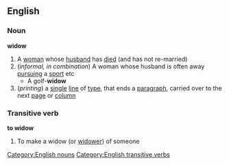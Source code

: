 ==English==
===Noun===
'''widow'''
#A [[woman]] whose [[husband]] has [[died]] (and has not re-married)
#(''informal, in combination'') A woman whose husband is often away [[pursuing]] a [[sport]] etc
#* A golf-'''widow'''
#(''printing'') a [[single]] [[line]] of [[type]], that ends a [[paragraph]], carried over to the next [[page]] or [[column]]
===Transitive verb===
'''to widow'''
#To make a widow (or [[widower]]) of someone
[[Category:English nouns]]
[[Category:English transitive verbs]]
